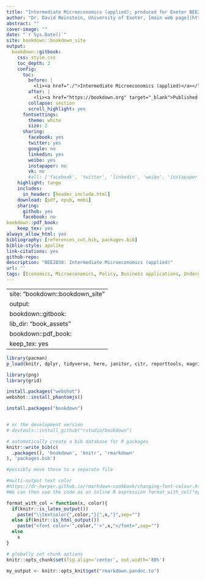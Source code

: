 ```yaml
---
title: "Intermediate Microeconomics (applied); produced for Exeter BEE2038"
author: "Dr. David Reinstein, University of Exeter, [main web page](https://davidreinstein.wordpress.com), [innovationsinfundraising.org](https://innovationsinfundraising.org), Twitter: givingtools"
abstract: ""
cover-image: ""
date: "`r Sys.Date()`"
site: bookdown::bookdown_site
output: 
  bookdown::gitbook:
    css: style.css
    toc_depth: 2
    config:
      toc:
        before: |
          <li><a href="./">Intermediate Microeconomics (applied)</a></li>
        after: |
          <li><a href="https://bookdown.org" target="_blank">Published with bookdown</a></li>
        collapse: section
        scroll_highlight: yes
      fontsettings:
        theme: white
        size: 2
      sharing:
        facebook: yes
        twitter: yes
        google: no
        linkedin: yes
        weibo: yes
        instapaper: no
        vk: no
        #all: ['facebook', 'twitter', 'linkedin', 'weibo', 'instapaper']
    highlight: tango
    includes:
      in_header: [header_include.html]
    download: [pdf, epub, mobi]
    sharing:
      github: yes
      facebook: no
bookdown::pdf_book:
    keep_tex: yes
always_allow_html: yes
bibliography: [references_cut.bib, packages.bib]
biblio-style: apalike
link-citations: yes
github-repo: 
description: "BEE2038: Intermediate Microeconomics (applied)"
url: ''
tags: [Economics, Microeconomics, Policy, Business applications, Undergraduate, Textbook]
---
```



<!--
download: ["book.pdf", "book.epub"]
    includes:
      in_header:  style.css
-->

---
site: "bookdown::bookdown_site"
output:
  bookdown::gitbook:
    lib_dir: "book_assets"
  bookdown::pdf_book:
    keep_tex: yes
---

<!--
base file created from 

`pandoc -f docx -t gfm -o writing_econ_gfm.md "bookoutline3-cutting examples down-cutnamesd.docx" `

and similar from 

`pandoc -f docx -t gfm -o writing_econ_gfm1.md "Adapting back for BOOK --Ec831 outline-fillingindetails_forslides_edMiriam-conflict.docx"`

replacements needed:

- "\[ \]" surrounds math -- square brackets do not need 'escape' in main text
- colors need adjusting to 'format_with_col'

-->


```r
library(pacman)
p_load(knitr, dplyr, tidyverse, here, janitor, citr, reporttools, magrittr, glue, experiment, estimatr, broom, kableExtra, purrr, ggsignif, recipes, pwr,lubridate,huxtable,sandwich,randomizr,gmodels,emdbook)

library(png)
library(grid)
```

```r
install.packages("webshot")
webshot::install_phantomjs()

```

```r
install.packages("bookdown")


# or the development version
# devtools::install_github("rstudio/bookdown")
```


```r
# automatically create a bib database for R packages
knitr::write_bib(c(
  .packages(), 'bookdown', 'knitr', 'rmarkdown'
), 'packages.bib')
```

```r

#possibly move these to a separate file

#multi-output text color
#https://dr-harper.github.io/rmarkdown-cookbook/changing-font-colour.html#multi-output-text-colour
#We can then use the code as an inline R expression format_with_col("my text", "red")

format_with_col = function(x, color){
  if(knitr::is_latex_output())
    paste("\\textcolor{",color,"}{",x,"}",sep="")
  else if(knitr::is_html_output())
    paste("<font color='",color,"'>",x,"</font>",sep="")
  else
    x
}

```

```r
# globally set chunk options
knitr::opts_chunk$set(fig.align='center', out.width='80%')

my_output <- knitr::opts_knit$get("rmarkdown.pandoc.to")

```


<!---
Can define text blocks here, refer to them again and again if desired
-->

